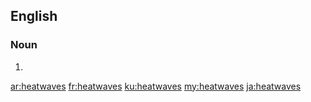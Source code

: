 {{also|heat waves}}
==English==

===Noun===
{{head|en|noun plural form}}

# {{plural of|heatwave|lang=en}}

[[ar:heatwaves]]
[[fr:heatwaves]]
[[ku:heatwaves]]
[[my:heatwaves]]
[[ja:heatwaves]]